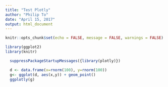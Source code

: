 ```yaml
---
title: "Test Plotly"
author: "Philip To"
date: "April 15, 2017"
output: html_document
---
```


```r
knitr::opts_chunk$set(echo = FALSE, message = FALSE, warnings = FALSE) 

library(ggplot2) 
library(knitr)


```

```r

  suppressPackageStartupMessages({library(plotly)})

```

```r
  d <- data.frame(x=rnorm(100), y=rnorm(100))
  g<- ggplot(d, aes(x,y)) + geom_point()
  ggplotly(g)

```